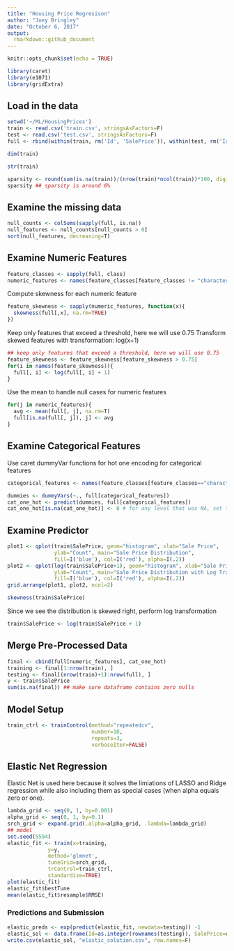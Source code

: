 ---
title: "Housing Price Regresison"
author: "Joey Bringley"
date: "October 6, 2017"
output:
  rmarkdown::github_document
---

```{r setup, include=FALSE}
knitr::opts_chunk$set(echo = TRUE)
```

```{r, message=FALSE, results='hide', warning=FALSE}
library(caret)
library(e1071)
library(gridExtra)
```

## Load in the data
```{r}
setwd('~/ML/HousingPrices')
train <- read.csv('train.csv', stringsAsFactors=F)
test <- read.csv('test.csv', stringsAsFactors=F)
full <- rbind(within(train, rm('Id', 'SalePrice')), within(test, rm('Id')))
```

```{r}
dim(train)
```

```{r}
str(train)
```

```{r}
sparsity <- round(sum(is.na(train))/(nrow(train)*ncol(train))*100, digits=2)
sparsity ## sparsity is around 6%
```

## Examine the missing data
```{r}
null_counts <- colSums(sapply(full, is.na))
null_features <- null_counts[null_counts > 0]
sort(null_features, decreasing=T)
```

## Examine Numeric Features
```{r}
feature_classes <- sapply(full, class)
numeric_features <- names(feature_classes[feature_classes != "character"])
```

Compute skewness for each numeric feature
```{r}
feature_skewness <- sapply(numeric_features, function(x){
  skewness(full[,x], na.rm=TRUE)
})
```

Keep only features that exceed a threshold, here we will use 0.75
Transform skewed features with transformation: log(x+1)
```{r}
## keep only features that exceed a threshold, here we will use 0.75
feature_skewness <- feature_skewness[feature_skewness > 0.75]
for(i in names(feature_skewness)){
  full[, i] <- log(full[, i] + 1)
}
```

Use the mean to handle null cases for numeric features 
```{r}
for(j in numeric_features){
  avg <- mean(full[, j], na.rm=T)
  full[is.na(full[, j]), j] <- avg
}
```


## Examine Categorical Features 
Use caret dummyVar functions for hot one encoding for categorical features
```{r}
categorical_features <- names(feature_classes[feature_classes=="character"])

dummies <- dummyVars(~., full[categorical_features])
cat_one_hot <- predict(dummies, full[categorical_features])
cat_one_hot[is.na(cat_one_hot)] <- 0 # for any level that was NA, set to zero
```

## Examine Predictor
```{r}
plot1 <- qplot(train$SalePrice, geom="histogram", xlab="Sale Price",
               ylab="Count", main="Sale Price Distribution",
               fill=I('blue'), col=I('red'), alpha=I(.2))
plot2 <- qplot(log(train$SalePrice+1), geom="histogram", xlab="Sale Price", 
               ylab="Count", main="Sale Price Distribution with Log Transformation",
               fill=I('blue'), col=I('red'), alpha=I(.2))
grid.arrange(plot1, plot2, ncol=2)

skewness(train$SalePrice)
```

Since we see the distribution is skewed right, perform log transformation
```{r}
train$SalePrice <- log(train$SalePrice + 1)
```

## Merge Pre-Processed Data ##
```{r}
final <- cbind(full[numeric_features], cat_one_hot)
training <- final[1:nrow(train), ]
testing <- final[(nrow(train)+1):nrow(full), ]
y <- train$SalePrice
sum(is.na(final)) ## make sure dataframe contains zero nulls
```

## Model Setup ##
```{r}
train_ctrl <- trainControl(method="repeatedcv",
                           number=10, 
                           repeats=3,
                           verboseIter=FALSE)
```

## Elastic Net Regression
Elastic Net is used here because it solves the limiations of LASSO and Ridge regression while also including them as special cases (when alpha equals zero or one).
```{r, warning=FALSE}
lambda_grid <- seq(0, 1, by=0.001)
alpha_grid <- seq(0, 1, by=0.1)
srch_grid <- expand.grid(.alpha=alpha_grid, .lambda=lambda_grid)
## model
set.seed(5594)
elastic_fit <- train(x=training,
             y=y,
             method='glmnet',
             tuneGrid=srch_grid,
             trControl=train_ctrl,
             standardize=TRUE)
plot(elastic_fit)
elastic_fit$bestTune
mean(elastic_fit$resample$RMSE)
```

### Predictions and Submission
```{r}
elastic_preds <- exp(predict(elastic_fit, newdata=testing)) -1
elastic_sol <- data.frame(Id=as.integer(rownames(testing)), SalePrice=elastic_preds)
write.csv(elastic_sol, "elastic_solution.csv", row.names=F)
```
